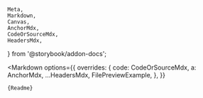     Meta,
    Markdown,
    Canvas,
    AnchorMdx,
    CodeOrSourceMdx,
    HeadersMdx,
} from '@storybook/addon-docs';


<Meta of={Stories} />

<Markdown
    options={{
        overrides: {
            code: CodeOrSourceMdx,
            a: AnchorMdx,
            ...HeadersMdx,
            FilePreviewExample,
        },
    }}
>
    {Readme}
</Markdown>
